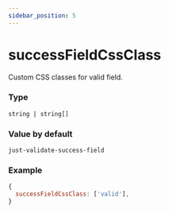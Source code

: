 ```yaml
---
sidebar_position: 5
---
```


# successFieldCssClass

Custom CSS classes for valid field.

### Type

`string | string[]`

### Value by default

`just-validate-success-field`

### Example

```js
{
  successFieldCssClass: ['valid'],
}
```

